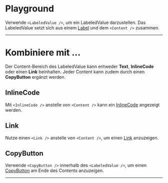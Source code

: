# Playground

Verwende `<LabeledValue />`, um ein LabeledValue darzustellen. Das LabeledValue
setzt sich aus einem [Label](/03-components/content/label/overview) und dem `<Content />`
zusammen.

<LiveCodeEditor />

---

# Kombiniere mit ...

Der Content-Bereich des LabeledValue kann entweder **Text**, **InlineCode** oder
einen **Link** beinhalten. Jeder Content kann zudem durch einen **CopyButton**
ergänzt werden.

## InlineCode

Mit `<InlineCode />` anstelle von `<Content />` kann ein
[InlineCode](/03-components/content/inline-code/overview) angezeigt werden.

<LiveCodeEditor example="inline-code" editorCollapsed />

## Link

Nutze einen `<Link />` anstelle von `<Content />`, um einen
[Link](/03-components/navigation/link/overview) anzuzeigen.

<LiveCodeEditor example="link" editorCollapsed />

## CopyButton

Verwende `<CopyButton />` innerhalb des `<LabeledValue />`, um einen
[CopyButton](/03-components/actions/copy-button/overview) am Ende des Contents
anzuzeigen.

<LiveCodeEditor example="copy-button" editorCollapsed />

---
